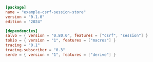 
```toml  title="csrf-session-store/Cargo.toml"
[package]
name = "example-csrf-session-store"
version = "0.1.0"
edition = "2024"

[dependencies]
salvo = { version = "0.80.0", features = ["csrf", "session"] }
tokio = { version = "1", features = ["macros"] }
tracing = "0.1"
tracing-subscriber = "0.3"
serde = { version = "1", features = ["derive"] }

```